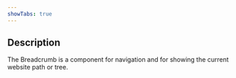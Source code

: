 ```yaml
---
showTabs: true
---
```


## Description

The Breadcrumb is a component for navigation and for showing the current website path or tree.
